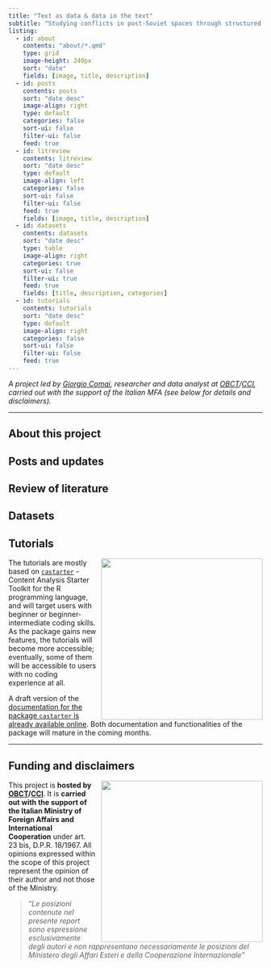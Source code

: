 ```yaml
---
title: "Text as data & data in the text"
subtitle: "Studying conflicts in post-Soviet spaces through structured analysis of textual contents available on-line"
listing: 
  - id: about
    contents: "about/*.qmd"
    type: grid
    image-height: 240px
    sort: "date"
    fields: [image, title, description]
  - id: posts
    contents: posts
    sort: "date desc"
    image-align: right
    type: default
    categories: false
    sort-ui: false
    filter-ui: false
    feed: true
  - id: litreview
    contents: litreview
    sort: "date desc"
    type: default
    image-align: left
    categories: false
    sort-ui: false
    filter-ui: false
    feed: true
    fields: [image, title, description]
  - id: datasets
    contents: datasets
    sort: "date desc"
    type: table
    image-align: right
    categories: true
    sort-ui: false
    filter-ui: true
    feed: true  
    fields: [title, description, categories]
  - id: tutorials
    contents: tutorials
    sort: "date desc"
    type: default
    image-align: right
    categories: false
    sort-ui: false
    filter-ui: false
    feed: true
---
```


*A project led by [Giorgio Comai](https://giorgiocomai.eu/), researcher and data analyst at [OBCT](https://www.balcanicaucaso.org/)/[CCI](https://www.cci.tn.it/), carried out with the support of the Italian MFA (see below for details and disclaimers).*

<hr />

## About this project

::: {#about}
:::

## Posts and updates

::: {#posts}
:::

## Review of literature

::: {#litreview}
:::

## Datasets

::: {#datasets}
:::

## Tutorials

[![](img/castarter_logo.webp){style="float:right; margin-left: 10px;" fig-align="left" width="320"}](https://github.com/giocomai/castarter)The tutorials are mostly based on [`castarter`](https://github.com/giocomai/castarter) - Content Analysis Starter Toolkit for the R programming language, and will target users with beginner or beginner-intermediate coding skills. As the package gains new features, the tutorials will become more accessible; eventually, some of them will be accessible to users with no coding experience at all.

A draft version of the [documentation for the package `castarter` is already available online](http://castarter.tadadit.xyz/). Both documentation and functionalities of the package will mature in the coming months.

<hr />

::: {#tutorials}
:::

## Funding and disclaimers

![](img/giocomai_highlighting_just_a_few_words_in_a_book_with_TEXT_and__8511f200-3b9c-4454-8b4b-e467e8f8e861.webp){style="float:right; margin-left: 10px;" fig-align="left" width="320"}

This project is **hosted by [OBCT](https://www.balcanicaucaso.org/)/[CCI](https://www.cci.tn.it/)**. It is **carried out with the support of the Italian Ministry of Foreign Affairs and International Cooperation** under art. 23 bis, D.P.R. 18/1967. All opinions expressed within the scope of this project represent the opinion of their author and not those of the Ministry.

> "*Le posizioni contenute nel presente report sono espressione esclusivamente degli autori e non rappresentano necessariamente le posizioni del Ministero degli Affari Esteri e della Cooperazione Internazionale"*
